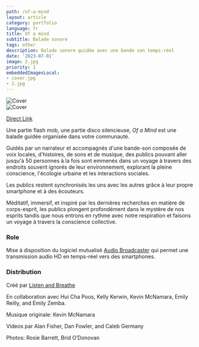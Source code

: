 ```yaml
---
path: /of-a-mind
layout: article
category: portfolio
language: fr
title: Of a mind
subtitle: Balade sonore
tags: other
description: Balade sonore guidée avec une bande son temps-réel
date: '2023-07-01'
image: 2.jpg
priority: 1
embeddedImagesLocal:
- cover.jpg
- 2.jpg
---
```


![Cover](cover.jpg)  
![Cover](2.jpg)

<ResponsiveIframe
  src="https://www.youtube.com/embed/Ot1SFGE-gRI?si=5KCK0fs2cQ-XgAP"
  width="1920"
  height="1080"
/>

[Direct Link](https://www.youtube.com/watch?v=Ot1SFGE-gRI)





Une partie flash mob, une partie disco silencieuse, _Of a Mind_ est une balade guidée organisée dans votre communauté.

Guidés par un narrateur et accompagnés d'une bande-son composée de voix locales, d'histoires, de sons et de musique, des publics pouvant aller jusqu'à 50 personnes à la fois sont emmenés dans un voyage à travers des endroits souvent ignorés de leur environnement, explorant la pleine conscience, l'écologie urbaine et les interactions sociales.

Les publics restent synchronisés les uns avec les autres grâce à leur propre smartphone et à des écouteurs.

Méditatif, immersif, et inspiré par les dernières recherches en matière de corps-esprit, les publics plongent profondément dans le mystère de nos esprits tandis que nous entrons en rythme avec notre respiration et faisons un voyage à travers la conscience collective.

### Role
Mise à disposition du logiciel mutualisé [Audio Broadcaster](/audio-broadcaster) qui permet une transmission audio HD en temps-réel vers des smartphones.


### Distribution
Créé par [Listen and Breathe](https://www.listenandbreathe.live/)  
  
En collaboration avec Hui Cha Poos, Kelly Kerwin, Kevin McNamara, Emily Reilly, and Emily Zemba.  

Musique originale: Kevin McNamara  

Videos par Alan Fisher, Dan Fowler, and Caleb Germany  

Photos: Rosie Barrett, Brid O’Donovan   